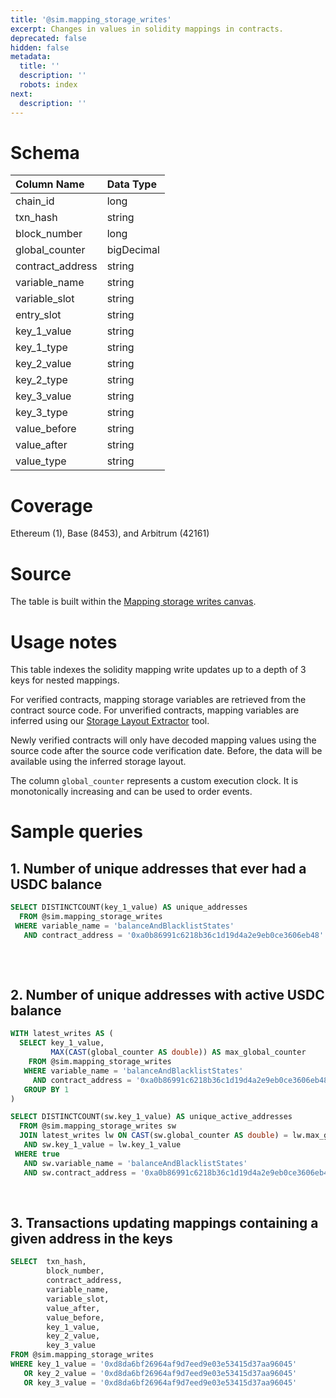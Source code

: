 ```yaml
---
title: '@sim.mapping_storage_writes'
excerpt: Changes in values in solidity mappings in contracts.
deprecated: false
hidden: false
metadata:
  title: ''
  description: ''
  robots: index
next:
  description: ''
---
```

# Schema

| Column Name       | Data Type  |
| :---------------- | :--------- |
| chain\_id         | long       |
| txn\_hash         | string     |
| block\_number     | long       |
| global\_counter   | bigDecimal |
| contract\_address | string     |
| variable\_name    | string     |
| variable\_slot    | string     |
| entry\_slot       | string     |
| key\_1\_value     | string     |
| key\_1\_type      | string     |
| key\_2\_value     | string     |
| key\_2\_type      | string     |
| key\_3\_value     | string     |
| key\_3\_type      | string     |
| value\_before     | string     |
| value\_after      | string     |
| value\_type       | string     |

# Coverage

Ethereum (1), Base (8453), and Arbitrum (42161)

# Source

The table is built within the [Mapping storage writes canvas](https://studio.sim.io/canvases/58765163-245f-4176-ace2-427eac6028f8).

# Usage notes

This table indexes the solidity mapping write updates up to a depth of 3 keys for nested mappings. 

For verified contracts, mapping storage variables are retrieved from the contract source code. For unverified contracts, mapping variables are inferred using our [Storage Layout Extractor](https://github.com/smlxl/storage-layout-extractor) tool.

Newly verified contracts will only have decoded mapping values using the source code after the source code verification date. Before, the data will be available using the inferred storage layout.

The column `global_counter` represents a custom execution clock. It is monotonically increasing and can be used to order events.

# Sample queries

## 1. Number of unique addresses that ever had a USDC balance

```sql
SELECT DISTINCTCOUNT(key_1_value) AS unique_addresses
  FROM @sim.mapping_storage_writes
 WHERE variable_name = 'balanceAndBlacklistStates'
   AND contract_address = '0xa0b86991c6218b36c1d19d4a2e9eb0ce3606eb48'
   
```

<br />

## 2. Number of unique addresses with active USDC balance

```sql sql
WITH latest_writes AS (
  SELECT key_1_value,
         MAX(CAST(global_counter AS double)) AS max_global_counter
    FROM @sim.mapping_storage_writes
   WHERE variable_name = 'balanceAndBlacklistStates'
     AND contract_address = '0xa0b86991c6218b36c1d19d4a2e9eb0ce3606eb48'
   GROUP BY 1
)

SELECT DISTINCTCOUNT(sw.key_1_value) AS unique_active_addresses
  FROM @sim.mapping_storage_writes sw
  JOIN latest_writes lw ON CAST(sw.global_counter AS double) = lw.max_global_counter
   AND sw.key_1_value = lw.key_1_value
 WHERE true
   AND sw.variable_name = 'balanceAndBlacklistStates'
   AND sw.contract_address = '0xa0b86991c6218b36c1d19d4a2e9eb0ce3606eb48'
```

<br />

## 3. Transactions updating mappings containing a given address in the keys

```sql
SELECT  txn_hash,
        block_number,
        contract_address,
        variable_name,
        variable_slot,
        value_after,
        value_before,
        key_1_value,
        key_2_value,
        key_3_value
FROM @sim.mapping_storage_writes 
WHERE key_1_value = '0xd8da6bf26964af9d7eed9e03e53415d37aa96045'
   OR key_2_value = '0xd8da6bf26964af9d7eed9e03e53415d37aa96045'
   OR key_3_value = '0xd8da6bf26964af9d7eed9e03e53415d37aa96045'
```
